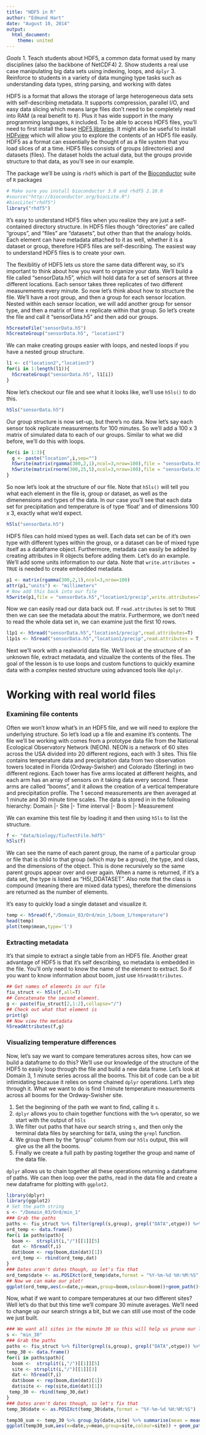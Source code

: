 ```yaml
---
title: "HDF5 in R"
author: "Edmund Hart"
date: "August 10, 2014"
output:
  html_document:
    theme: united
---
```

*Goals*
1. Teach students about HDF5, a common data format used by many disciplines (also the backbone of NetCDF4)
2. Show students a real use case manipulating big data sets using indexing, loops, and `dplyr`
3. Reinforce to students in a variety of data munging type tasks such as understanding data types, string parsing, and working with dates


HDF5 is a format that allows the storage of large heterogeneous data sets with self-describing metadata.  It supports compression, parallel I/O, and easy data slicing which means large files don't need to be completely read into RAM (a real benefit to `R`).  Plus it has wide support in the many programming languages, `R` included.  To be able to access HDF5 files, you'll need to first install the base [HDF5 libraries](http://www.hdfgroup.org/HDF5/release/obtain5.html#obtain).  It might also be useful to install [HDFview](http://www.hdfgroup.org/products/java/hdfview/) which will allow you to explore the contents of an HDF5 file easily. HDF5 as a format can essentially be thought of as a file system that you load slices of at a time.  HDF5 files consists of groups (directories) and datasets (files).  The dataset holds the actual data, but the groups provide structure to that data, as you'll see in our example.


The package we'll be using is `rhdf5` which is part of the [Bioconductor](http://www.bioconductor.org) suite of `R` packages
```r
# Make sure you install bioconductor 3.0 and rhdf5 2.10.0
#source("http://bioconductor.org/biocLite.R")
#biocLite("rhdf5")
library("rhdf5")
```

It's easy to understand HDF5 files when you realize they are just a self-contained directory structure. In HDF5 files though "directories" are called "groups", and "files" are "datasets", but other than that the analogy holds.  Each element can have metadata attached to it as well, whether it is a dataset or group, therefore HDF5 files are self-describing.  The easiest way to understand HDF5 files is to create your own.

The flexiblitiy of HDF5 lets us store the same data different way, so it's important to think about how you want to organize your data. We'll build a file called "sensorData.h5", which will hold data for a set of sensors at three different locations.  Each sensor takes three replicates of two different measurements every minute.  So now let's think about how to structure the file. We'll have a root group, and then a group for each sensor location.  Nested within each sensor location, we will add another group for sensor type, and then a matrix of time x replicate within that group.  So let's create the file and call it "sensorData.h5" and then add our groups. 

```r
h5createFile("sensorData.h5")
h5createGroup("sensorData.h5", "location1")

```

We can make creating groups easier with loops, and nested loops if you have a nested group structure.

```r
l1 <- c("location2","location3")
for(i in 1:length(l1)){
  h5createGroup("sensorData.h5", l1[i])
}

```

Now let's checkout our file and see what it looks like, we'll use `h5ls()` to do this.

```r
h5ls("sensorData.h5")
```

Our group structure is now set-up, but there's no data.  Now let's say each sensor took replicate measurements for 100 minutes.  So we'll add a 100 x 3 matrix of simulated data to each of our groups.  Similar to what we did before, we'll do this with loops.

```r
for(i in 1:3){
  g <- paste("location",i,sep="")
  h5write(matrix(rgamma(300,2,1),ncol=3,nrow=100),file = "sensorData.h5",paste(g,"precip",sep="/"))
  h5write(matrix(rnorm(300,25,5),ncol=3,nrow=100),file = "sensorData.h5",paste(g,"temp",sep="/"))
}
```

So now let's look at the structure of our file.  Note that `h5ls()` will tell you what each element in the file is, group or dataset, as well as the dimenensions and types of the data.  In our case you'll see that each data set for precipitation and temperature is of type 'float' and of dimensions 100 x 3, exactly what we'd expect.

```r
h5ls("sensorData.h5")

```

HDF5 files can hold mixed types as well.  Each data set can be of it's own type with different types within the group, or a dataset can be of mixed type itself as a dataframe object.  Furthermore, metadata can easily be added by creating attributes in R objects before adding them.  Let's do an example. We'll add some units information to our data. Note that `write.attributes = TRUE` is needed to create embedded metadata.

```r
p1 <- matrix(rgamma(300,2,1),ncol=3,nrow=100)
attr(p1,"units") <- "millimeters"
# Now add this back into our file
h5write(p1,file = "sensorData.h5","location1/precip",write.attributes=TRUE)

```

Now we can easily read our data back out. If `read.attributes` is set to `TRUE` then we can see the metadata about the matrix.  Furthermore, we don't need to read the whole data set in, we can examine just the first 10 rows.
```r
l1p1 <- h5read("sensorData.h5","location1/precip",read.attributes=T)
l1p1s <- h5read("sensorData.h5","location1/precip",read.attributes = T,index = list(1:10,NULL))
```
 
Next we'll work with a realworld data file. We'll look at the structure of an unknown file, extract metadata, and vizualize the contents of the files. The goal of the lesson is to use loops and custom functions to quickly examine data with a complex nested structure using advanced tools like `dplyr`.

# Working with real world files

### Examining file contents

Often we won't know what's in an HDF5 file, and we will need to explore the underlying structure. So let's load up a file and examine it's contents. The file we'll be working with comes from a prototype data file from the National Ecological Observatory Network (NEON). NEON is a network of 60 sites across the USA divided into 20 different regions, each with 3 sites. This file contains temperature data and precipitation data from two observation towers located in Florida (Ordway-Swisher) and Colorado (Sterling) in two different regions.  Each tower has five arms located at different heights, and each arm has an array of sensors on it taking data every second.  These arms are called "booms", and it allows the creation of a vertical temperature and precipitation profile.  The 1 second measurements are then averaged at 1 minute and 30 minute time scales. The data is stored in in the following hierarchy:
Domain
  |- Site
     |- Time interval
        |- Boom
            |- Measurement

We can examine this test file by loading it and then using `h5ls` to list the structure.

```r
f <- "data/biology/fiuTestFile.hdf5"
h5ls(f)
```

We can see the name of each parent group, the name of a particular group or file that is child to that group (which may be a group), the type, and class, and the dimensions of the object. This is done recursively so the same parent groups appear over and over again. When a name is returned, if it's a data set, the type is listed as "H5I_DDATASET". Also note that the class is compound (meaning there are mixed data types), therefore the dimensions are returned as the number of elements.

It's easy to quickly load a single dataset and visualize it.

```r
temp <- h5read(f,"/Domain_03/Ord/min_1/boom_1/temperature")
head(temp)
plot(temp$mean,type='l')
```

### Extracting metadata
It's that simple to extract a single table from an HDF5 file.  Another great advantage of HDF5 is that it's self describing, so metadata is embedded in the file.  You'll only need to know the name of the element to extract. So if you want to know information about boom, just use `h5readAttributes`.

```r
## Get names of elements in our file
fiu_struct <- h5ls(f,all=T)
## Concatenate the second element.
g <- paste(fiu_struct[2,1:2],collapse="/")
## Check out what that element is
print(g)
## Now view the metadata
h5readAttributes(f,g)

```

### Visualizing temperature differences

Now, let's say we want to compare temeratures across sites, how can we build a dataframe to do this?  We'll use our knowledge of the structure of the HDF5 to easily loop through the file and build a new data frame.  Let's look at Domain 3, 1 minute series across all the booms. This bit of code can be a bit intimidating because it relies on some chained `dplyr` operations. Let's step through it. What we want to do is find 1 minute temperature measurements across all booms for the Ordway-Swisher site.  



1. Set the beginning of the path we want to find, calling it `s`.
2. `dplyr` allows you to chain together functions with the `%>%` operator, so we start with the output of `h5ls`
3. We filter out paths that have our search string `s`, and then only the terminal data files by searching for `DATA`, using the `grepl` function.
4. We group them by the "group" column from our `h5ls` output, this will give us the all the booms.
5. Finally we create a full path by pasting together the group and name of the data file.

`dplyr` allows us to chain together all these operations returning a dataframe of paths. We can then loop over the paths, read in the data file and create a new dataframe for plotting with `ggplot2`.

```r
library(dplyr)
library(ggplot2)
# Set the path string
s <- "/Domain_03/Ord/min_1"
### Grab the paths
paths <- fiu_struct %>% filter(grepl(s,group), grepl("DATA",otype)) %>% group_by(group) %>% summarise(path = paste(group,name,sep="/"))
ord_temp <- data.frame()
for(i in paths$path){
  boom <-  strsplit(i,"/")[[1]][5]
  dat <- h5read(f,i)
  dat$boom <- rep(boom,dim(dat)[1])
  ord_temp <- rbind(ord_temp,dat)
}
### Dates aren't dates though, so let's fix that
ord_temp$date <- as.POSIXct(ord_temp$date,format = "%Y-%m-%d %H:%M:%S", tz = "EST")
## Now we can make our plot!
ggplot(ord_temp,aes(x=date,y=mean,group=boom,colour=boom))+geom_path()+ylab("Mean temperature") + xlab("Date")+theme_bw()+ggtitle("3 Days of temperature data at Ordway Swisher")
```

Now, what if we want to compare temperatures at our two different sites? Well let's do that but this time we'll compare 30 minute averages. We'll need to change up our search strings a bit, but we can still use most of the code we just built.

```r

### We want all sites in the minute 30 so this will help us prune our list
s <- "min_30"
### Grab the paths
paths <- fiu_struct %>% filter(grepl(s,group), grepl("DATA",otype)) %>% group_by(group) %>% summarise(path = paste(group,name,sep="/"))
temp_30 <- data.frame()
for(i in paths$path){
  boom <-  strsplit(i,"/")[[1]][5]
  site <- strsplit(i,"/")[[1]][3]
  dat <- h5read(f,i)
  dat$boom <- rep(boom,dim(dat)[1])
  dat$site <- rep(site,dim(dat)[1])
 temp_30 <- rbind(temp_30,dat)
}
### Dates aren't dates though, so let's fix that
temp_30$date <- as.POSIXct(temp_30$date,format = "%Y-%m-%d %H:%M:%S")

temp30_sum <- temp_30 %>% group_by(date,site) %>% summarise(mean = mean(mean))
ggplot(temp30_sum,aes(x=date,y=mean,group=site,colour=site)) + geom_path()+ylab("Mean temperature") + xlab("Date")+theme_bw()+ggtitle("Comparison of Ordway-Swisher(FL) vs Sterling(CO)")
```




